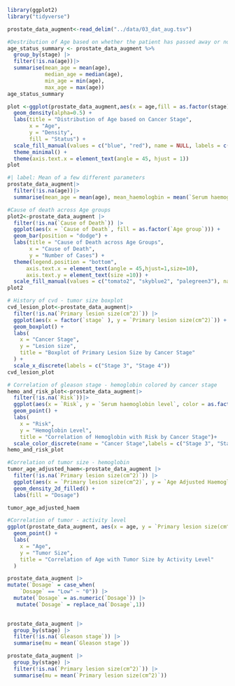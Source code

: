 ```r
library(ggplot2)
library("tidyverse")
```

```r

prostate_data_augment<-read_delim("../data/03_dat_aug.tsv")

#Destribution of Age based on whether the patient has passed away or not
age_status_summary <- prostate_data_augment %>%
  group_by(stage) |>
  filter(!is.na(age))|>
  summarise(mean_age = mean(age),
            median_age = median(age),
            min_age = min(age),
            max_age = max(age))
age_status_summary
```


```r
plot <-ggplot(prostate_data_augment,aes(x = age,fill = as.factor(stage))) +
  geom_density(alpha=0.5) +
  labs(title = "Distribution of Age based on Cancer Stage",
       x = "Age",
       y = "Density",
       fill = "Status") +
  scale_fill_manual(values = c("blue", "red"), name = NULL, labels = c("Stage 3", "Stage 4")) +
  theme_minimal() +
  theme(axis.text.x = element_text(angle = 45, hjust = 1))
plot


```

```r
#| label: Mean of a few different parameters
prostate_data_augment|>
  filter(!is.na(age))|>
  summarise(mean_age = mean(age), mean_haemologbin = mean(`Serum haemoglobin level`), mean_sbp = mean(`Systolic blood pressure`), mean_dbp = mean(`Diastolic blood pressure`))
```


```r
#Cause of death across Age groups
plot2<-prostate_data_augment |>
  filter(!is.na(`Cause of Death`)) |>
  ggplot(aes(x = `Cause of Death`, fill = as.factor(`Age group`))) +
  geom_bar(position = "dodge") +
  labs(title = "Cause of Death across Age Groups",
       x = "Cause of Death",
       y = "Number of Cases") +
  theme(legend.position = "bottom", 
      axis.text.x = element_text(angle = 45,hjust=1,size=10), 
      axis.text.y = element_text(size =10)) +
  scale_fill_manual(values = c("tomato2", "skyblue2", "palegreen3"), name = "Age group", labels = c("< 75 years", "75 to 80 years", "> 80 years")) 
plot2
```

```r
# History of cvd - tumor size boxplot
cvd_lesion_plot<-prostate_data_augment|>
  filter(!is.na(`Primary lesion size(cm^2)`)) |>
  ggplot(aes(x = factor(`stage` ), y = `Primary lesion size(cm^2)`)) +
  geom_boxplot() +
  labs(
    x = "Cancer Stage",
    y = "Lesion size",
    title = "Boxplot of Primary Lesion Size by Cancer Stage"
  ) +
  scale_x_discrete(labels = c("Stage 3", "Stage 4"))
cvd_lesion_plot
```

```r

# Correlation of gleason stage - hemoglobin colored by cancer stage
hemo_and_risk_plot<-prostate_data_augment|>
  filter(!is.na(`Risk`))|>
  ggplot(aes(x = `Risk`, y = `Serum haemoglobin level`, color = as.factor(stage))) +
  geom_point() +
  labs(
    x = "Risk",
    y = "Hemoglobin Level",
    title = "Correlation of Hemoglobin with Risk by Cancer Stage")+
  scale_color_discrete(name = "Cancer Stage",labels = c("Stage 3", "Stage 4"))
hemo_and_risk_plot
```

```r
#Correlation of tumor size - hemoglobin
tumor_age_adjusted_haem<-prostate_data_augment |>
  filter(!is.na(`Primary lesion size(cm^2)`)) |>
  ggplot(aes(x = `Primary lesion size(cm^2)`, y = `Age Adjusted Haemoglobin`, fill = Dosage)) +
  geom_density_2d_filled() +
  labs(fill = "Dosage")

tumor_age_adjusted_haem
```

```r

#Correlation of tumor - activity level 
ggplot(prostate_data_augment, aes(x = age, y = `Primary lesion size(cm^2)`, fill = `Activity Level`)) +
  geom_point() +
  labs(
    x = "Age",
    y = "Tumor Size",
    title = "Correlation of Age with Tumor Size by Activity Level"
  )

prostate_data_augment |>
mutate(`Dosage` = case_when(
    `Dosage` == "Low" ~ "0")) |>
  mutate(`Dosage` = as.numeric(`Dosage`)) |>
   mutate(`Dosage` = replace_na(`Dosage`,1))
 

```

```r
prostate_data_augment |>
  group_by(stage) |>
  filter(!is.na(`Gleason stage`)) |>
  summarise(mu = mean(`Gleason stage`))
```

```r
prostate_data_augment |>
  group_by(stage) |>
  filter(!is.na(`Primary lesion size(cm^2)`)) |>
  summarise(mu = mean(`Primary lesion size(cm^2)`))

```

